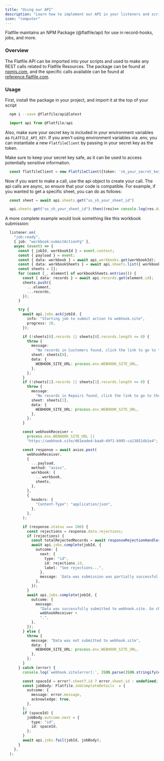 ```yaml
---
title: "Using our API"
description: "Learn how to implement our API in your listeners and scripts"
icon: "computer"
---
```


Flatfile maintains an NPM Package (@flatfile/api) for use in record-hooks, jobs,
and more.

### Overview

The Flatfile API can be imported into your scripts and used to make any REST calls
related to Flatfile Resources. The package can be found at
[npmjs.com](https://www.npmjs.com/package/@flatfile/api), and the specific calls
available can be found at [reference.flatfile.com](reference.flatfile.com).

### Usage

First, install the package in your project, and import it at the top of your script

```bash
  npm i --save @flatfile/api@latest
```

```js
  import api from @flatfile/api
```

Also, make sure your secret key is included in your environment variables as
`FLATFILE_API_KEY`. If you aren't using environment variables via .env, you can
instantiate a new `FlatfileClient` by passing in your secret key as the token.

<Warning>
  Make sure to keep your secret key safe, as it can be used to access potentially
  sensitive information.
</Warning>

```ts
  const flatfileClient = new FlatfileClient({token: 'sk_your_secret_key'});
```

Now if you want to make a call, use the api object to create your call. The api
calls are async, so ensure that your code is compatible. For example, if you
wanted to get a specific sheet, you can do as follows:

<CodeGroup>

```ts async/await
  const sheet = await api.sheets.get("us_sh_your_sheet_id")
```

```ts using then()
  api.sheets.get("us_sh_your_sheet_id").then((res)=> console.log(res.data))
```

</CodeGroup>

A more complete example would look something like this workbook submission:

```ts
  listener.on(
    "job:ready",
    { job: "workbook:submitActionFg" },
    async (event) => {
      const { jobId, workbookId } = event.context;
      const { payload } = event;
      const { data: workbook } = await api.workbooks.get(workbookId);
      const { data: workbookSheets } = await api.sheets.list({ workbookId });
      const sheets = [];
      for (const [_, element] of workbookSheets.entries()) {
        const { data: records } = await api.records.get(element.id);
        sheets.push({
          ...element,
          ...records,
        });
      }

      try {
        await api.jobs.ack(jobId, {
          info: "Starting job to submit action to webhook.site",
          progress: 10,
        });

        if (!sheets[0].records || sheets[0].records.length <= 0) {
          throw {
            message:
              "No records in Customers found, click the link to go to the sheet and add some data:",
            sheet: sheets[0],
            data: {
              WEBHOOK_SITE_URL: process.env.WEBHOOK_SITE_URL,
            },
          };
        }
        if (!sheets[1].records || sheets[1].records.length <= 0) {
          throw {
            message:
              "No records in Repairs found, click the link to go to the sheet and add some data: ",
            sheet: sheets[1],
            data: {
              WEBHOOK_SITE_URL: process.env.WEBHOOK_SITE_URL,
            },
          };
        }

        const webhookReceiver =
          process.env.WEBHOOK_SITE_URL ||
          "https://webhook.site/d61eade4-baa0-49f1-b995-ca138514b1e4";

        const response = await axios.post(
          webhookReceiver,
          {
            ...payload,
            method: "axios",
            workbook: {
              ...workbook,
              sheets,
            },
          },
          {
            headers: {
              "Content-Type": "application/json",
            },
          },
        );

        if (response.status === 200) {
          const rejections = response.data.rejections;
          if (rejections) {
            const totalRejectedRecords = await responseRejectionHandler(rejections);
            await api.jobs.complete(jobId, {
              outcome: {
                next: {
                  type: "id",
                  id: rejections.id,
                  label: "See rejections...",
                },
                message: `Data was submission was partially successful. ${totalRejectedRecords} record(s) were rejected.`,
              },
            });
          }
          await api.jobs.complete(jobId, {
            outcome: {
              message:
                "Data was successfully submitted to webhook.site. Go check it out at " +
                webhookReceiver +
                ".",
            },
          });
        } else {
          throw {
            message: "Data was not submitted to webhook.site",
            data: {
              WEBHOOK_SITE_URL: process.env.WEBHOOK_SITE_URL,
            },
          };
        }
      } catch (error) {
        console.log(`webhook.site[error]:`, JSON.parse(JSON.stringify(error)));

        const spaceId = error?.sheet?.id ? error.sheet.id : undefined;
        const jobBody: Flatfile.JobCompleteDetails  = {
          outcome: {
            message: error.message,
            acknowledge: true,
          },
        };
        if (spaceId) {
          jobBody.outcome.next = {
            type: "id",
            id: spaceId,
          };
        }
        await api.jobs.fail(jobId, jobBody);
      }
    },
  );

```